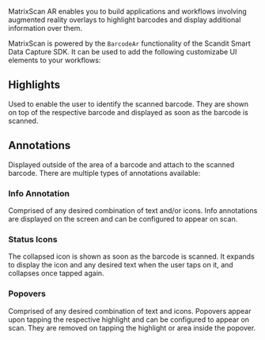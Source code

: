 MatrixScan AR enables you to build applications and workflows involving augmented reality overlays to highlight barcodes and display additional information over them.

<ReactPlayer playing controls width='800' url="/img/batch-scanning/MatrixScanCheck.mp4" />

MatrixScan is powered by the `BarcodeAr` functionality of the Scandit Smart Data Capture SDK. It can be used to add the following customizabe UI elements to your workflows:

## Highlights

Used to enable the user to identify the scanned barcode. They are shown on top of the respective barcode and displayed as soon as the barcode is scanned.

<ReactPlayer playing controls width='800' url="/img/matrixscan-ar/highlights.mp4" />

## Annotations

Displayed outside of the area of a barcode and attach to the scanned barcode. There are multiple types of annotations available:

### Info Annotation

Comprised of any desired combination of text and/or icons. Info annotations are displayed on the screen and can be configured to appear on scan.

<ReactPlayer playing controls width='800' url="/img/matrixscan-ar/annotations.mp4" />

### Status Icons

The collapsed icon is shown as soon as the barcode is scanned. It expands to display the icon and any desired text when the user taps on it, and collapses once tapped again.

<ReactPlayer playing controls width='800' url="/img/matrixscan-ar/status_icons.mp4" />

### Popovers

Comprised of any desired combination of text and icons. Popovers appear upon tapping the respective highlight and can be configured to appear on scan. They are removed on tapping the highlight or area inside the popover.

<ReactPlayer playing controls width='800' url="/img/matrixscan-ar/popovers.mp4" />

